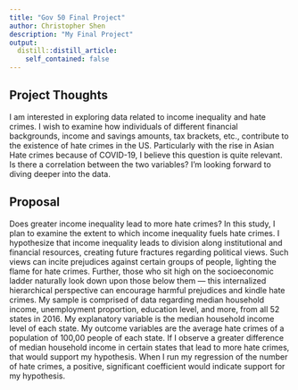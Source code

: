 ```yaml
---
title: "Gov 50 Final Project"
author: Christopher Shen
description: "My Final Project"
output:
  distill::distill_article:
    self_contained: false
---
```




## Project Thoughts

I am interested in exploring data related to income inequality and hate crimes. I wish to examine how individuals of different financial backgrounds, income and savings amounts, tax brackets, etc., contribute to the existence of hate crimes in the US. Particularly with the rise in Asian Hate crimes because of COVID-19, I believe this question is quite relevant. Is there a correlation between the two variables? I'm looking forward to diving deeper into the data.

## Proposal

Does greater income inequality lead to more hate crimes? In this study, I plan to examine the extent to which income inequality fuels hate crimes. I hypothesize that income inequality leads to division along institutional and financial resources, creating future fractures regarding political views. Such views can incite prejudices against certain groups of people, lighting the flame for hate crimes. Further, those who sit high on the socioeconomic ladder naturally look down upon those below them — this internalized hierarchical perspective can encourage harmful prejudices and kindle hate crimes. My sample is comprised of data regarding median household income, unemployment proportion, education level, and more, from all 52 states in 2016. My explanatory variable is the median household income level of each state. My outcome variables are the average hate crimes of a population of 100,00 people of each state. If I observe a greater difference of median household income in certain states that lead to more hate crimes, that would support my hypothesis. When I run my regression of the number of hate crimes, a positive, significant coefficient would indicate support for my hypothesis.
